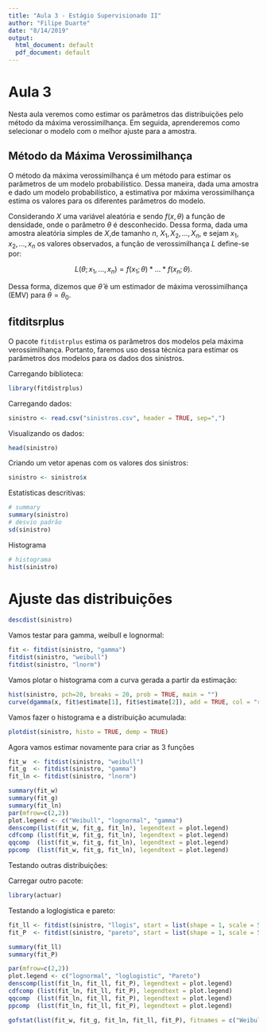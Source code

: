 ```yaml
---
title: "Aula 3 - Estágio Supervisionado II"
author: "Filipe Duarte"
date: "8/14/2019"
output:
  html_document: default
  pdf_document: default
---
```



# Aula 3 

Nesta aula veremos como estimar os parâmetros das distribuições pelo método da máxima verossimilhança. Em seguida, aprenderemos como selecionar o modelo com o melhor ajuste para a amostra. 

## Método da Máxima Verossimilhança

O método da máxima verossimilhança é um método para estimar os parâmetros de um modelo probabilístico. Dessa maneira, dada uma amostra e dado um modelo probabilístico, a estimativa por máxima verossimilhança estima os valores para os diferentes parâmetros do modelo.

Considerando $X$ uma variável aleatória e sendo $f(x,\theta)$ a função de densidade, onde o parâmetro $\theta$ é desconhecido. Dessa forma, dada uma amostra aleatória simples de $X$,de tamanho $n$, $X_1, X_2, ..., X_n$, e sejam $x_1, x_2, ..., x_n$ os valores observados, a função de verossimilhança $L$ define-se por:

$$
L(\theta; x_1,..., x_n) = f(x_1;\theta)*...*f(x_n;\theta).
$$

Dessa forma, dizemos que $\hat{\theta}$ é um estimador de máxima verossimilhança (EMV) para  $\theta = \theta_0$.


## fitditsrplus

O pacote `fitdistrplus` estima os parâmetros dos modelos pela máxima verossimilhança. Portanto, faremos uso dessa técnica para estimar os parâmetros dos modelos para os dados dos sinistros. 

Carregando biblioteca:

```r
library(fitdistrplus)
```

Carregando dados:

```r
sinistro <- read.csv("sinistros.csv", header = TRUE, sep=",")
```

Visualizando os dados:

```r
head(sinistro)
```

Criando um vetor apenas com os valores dos sinistros:

```r
sinistro <- sinistro$x
```

Estatísticas descritivas:

```r
# summary
summary(sinistro)
# desvio padrão
sd(sinistro)
```

Histograma

```r
# histograma
hist(sinistro)
```

# Ajuste das distribuições

```r
descdist(sinistro)
```

Vamos testar para gamma, weibull e lognormal:

```r
fit <- fitdist(sinistro, "gamma")
fitdist(sinistro, "weibull")
fitdist(sinistro, "lnorm")
```


Vamos plotar o histograma com a curva gerada a partir da estimação:

```r
hist(sinistro, pch=20, breaks = 20, prob = TRUE, main = "")
curve(dgamma(x, fit$estimate[1], fit$estimate[2]), add = TRUE, col = "red")
```

Vamos fazer o histograma e a distribuição acumulada:

```r
plotdist(sinistro, histo = TRUE, demp = TRUE)
```

Agora vamos estimar novamente para criar as 3 funções

```r
fit_w  <- fitdist(sinistro, "weibull")
fit_g  <- fitdist(sinistro, "gamma")
fit_ln <- fitdist(sinistro, "lnorm")

```

```r
summary(fit_w)
summary(fit_g)
summary(fit_ln)
par(mfrow=c(2,2))
plot.legend <- c("Weibull", "lognormal", "gamma")
denscomp(list(fit_w, fit_g, fit_ln), legendtext = plot.legend)
cdfcomp (list(fit_w, fit_g, fit_ln), legendtext = plot.legend)
qqcomp  (list(fit_w, fit_g, fit_ln), legendtext = plot.legend)
ppcomp  (list(fit_w, fit_g, fit_ln), legendtext = plot.legend)
```

Testando outras distribuições:

Carregar outro pacote:

```r
library(actuar)
```

Testando a loglogistica e pareto:

```r
fit_ll <- fitdist(sinistro, "llogis", start = list(shape = 1, scale = 500))
fit_P  <- fitdist(sinistro, "pareto", start = list(shape = 1, scale = 500))
```

```r
summary(fit_ll)
summary(fit_P)
```
```r
par(mfrow=c(2,2))
plot.legend <- c("lognormal", "loglogistic", "Pareto")
denscomp(list(fit_ln, fit_ll, fit_P), legendtext = plot.legend)
cdfcomp (list(fit_ln, fit_ll, fit_P), legendtext = plot.legend)
qqcomp  (list(fit_ln, fit_ll, fit_P), legendtext = plot.legend)
ppcomp  (list(fit_ln, fit_ll, fit_P), legendtext = plot.legend)
```

```r
gofstat(list(fit_w, fit_g, fit_ln, fit_ll, fit_P), fitnames = c("Weibull","Gama","LogNormal", "Loglogística", "Pareto"))
```

